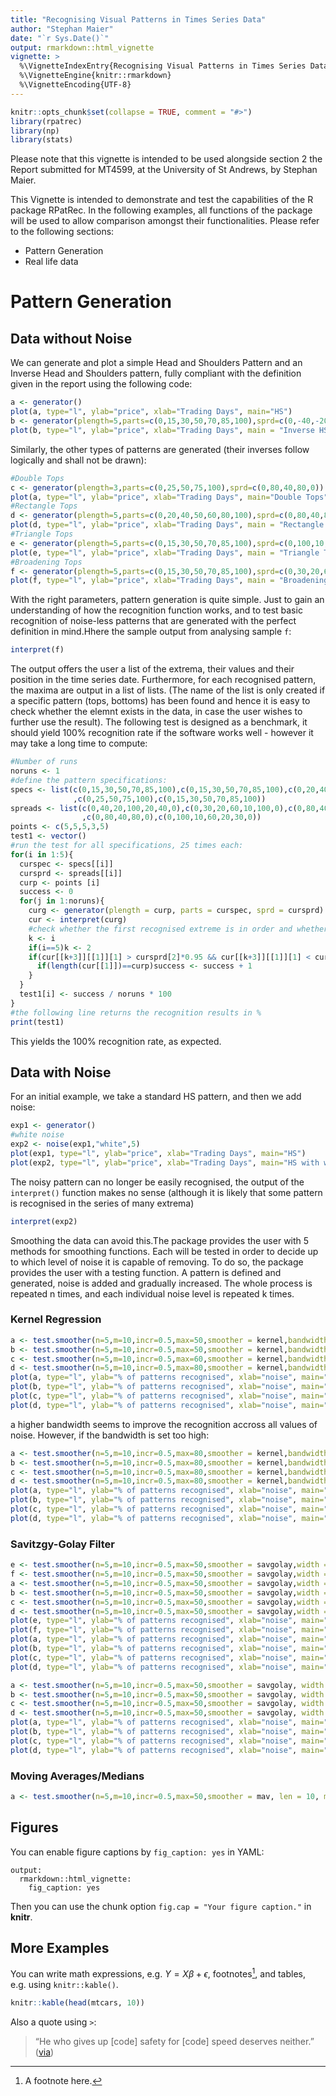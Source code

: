 ```yaml
---
title: "Recognising Visual Patterns in Times Series Data"
author: "Stephan Maier"
date: "`r Sys.Date()`"
output: rmarkdown::html_vignette
vignette: >
  %\VignetteIndexEntry{Recognising Visual Patterns in Times Series Data}
  %\VignetteEngine{knitr::rmarkdown}
  %\VignetteEncoding{UTF-8}
---
```


```r
knitr::opts_chunk$set(collapse = TRUE, comment = "#>")
library(rpatrec)
library(np)
library(stats)
```

Please note that this vignette is intended to be used alongside section 2 the Report submitted for MT4599, at the University of St Andrews, by Stephan Maier.

This Vignette is intended to demonstrate and test the capabilities of the R package RPatRec. In the following examples, all functions of the package will be used to allow comparison amongst their functionalities. Please refer to the following sections:

- Pattern Generation
- Real life data


# Pattern Generation

## Data without Noise

We can generate and plot a simple Head and Shoulders Pattern and an Inverse Head and Shoulders pattern, fully compliant with the definition given in the report using the following code:

```r
a <- generator()
plot(a, type="l", ylab="price", xlab="Trading Days", main="HS")
b <- generator(plength=5,parts=c(0,15,30,50,70,85,100),sprd=c(0,-40,-20,-100,-20,-40,0))
plot(b, type="l", ylab="price", xlab="Trading Days", main = "Inverse HS")
```

Similarly, the other types of patterns are generated (their inverses follow logically and shall not be drawn):

```r
#Double Tops
c <- generator(plength=3,parts=c(0,25,50,75,100),sprd=c(0,80,40,80,0))
plot(a, type="l", ylab="price", xlab="Trading Days", main="Double Tops")
#Rectangle Tops
d <- generator(plength=5,parts=c(0,20,40,50,60,80,100),sprd=c(0,80,40,80,40,80,0))
plot(d, type="l", ylab="price", xlab="Trading Days", main = "Rectangle Tops")
#Triangle Tops
e <- generator(plength=5,parts=c(0,15,30,50,70,85,100),sprd=c(0,100,10,60,20,30,0))
plot(e, type="l", ylab="price", xlab="Trading Days", main = "Triangle Tops")
#Broadening Tops
f <- generator(plength=5,parts=c(0,15,30,50,70,85,100),sprd=c(0,30,20,60,10,100,0))
plot(f, type="l", ylab="price", xlab="Trading Days", main = "Broadening Tops")
```


With the right parameters, pattern generation is quite simple. Just to gain an understanding of how the recognition function works, and to test basic recognition of noise-less patterns that are generated with the perfect definition in mind.Hhere the sample output from analysing sample `f`:

```r
interpret(f)

```

The output offers the user a list of the extrema, their values and their position in the time series date. Furthermore, for each recognised pattern, the maxima are output in a list of lists. (The name of the list is only created if a specific pattern (tops, bottoms) has been found and hence it is easy to check whether the elemnt exists in the data, in case the user wishes to further use the result).
The following test is designed as a benchmark, it should yield 100% recognition rate if the software works well - however it may take a long time to compute:

```r
#Number of runs
noruns <- 1
#define the pattern specifications:
specs <- list(c(0,15,30,50,70,85,100),c(0,15,30,50,70,85,100),c(0,20,40,50,60,80,100)
              ,c(0,25,50,75,100),c(0,15,30,50,70,85,100))
spreads <- list(c(0,40,20,100,20,40,0),c(0,30,20,60,10,100,0),c(0,80,40,80,40,80,0)
                ,c(0,80,40,80,0),c(0,100,10,60,20,30,0))
points <- c(5,5,5,3,5)
test1 <- vector()
#run the test for all specifications, 25 times each:
for(i in 1:5){
  curspec <- specs[[i]]
  cursprd <- spreads[[i]]
  curp <- points [i]
  success <- 0
  for(j in 1:noruns){
    curg <- generator(plength = curp, parts = curspec, sprd = cursprd)
    cur <- interpret(curg)
    #check whether the first recognised extreme is in order and whether the number of extremes is in order
    k <- i
    if(i==5)k <- 2 
    if(cur[[k+3]][[1]][1] > cursprd[2]*0.95 && cur[[k+3]][[1]][1] < cursprd[2]*1.05){
      if(length(cur[[1]])==curp)success <- success + 1
    }
  }
  test1[i] <- success / noruns * 100
}
#the following line returns the recognition results in %
print(test1)
```

This yields the 100% recognition rate, as expected.

## Data with Noise

For an initial example, we take a standard HS pattern, and then we add noise:

```r
exp1 <- generator()
#white noise
exp2 <- noise(exp1,"white",5)
plot(exp1, type="l", ylab="price", xlab="Trading Days", main="HS")
plot(exp2, type="l", ylab="price", xlab="Trading Days", main="HS with white noise, sd=5")

```

The noisy pattern can no longer be easily recognised, the output of the `interpret()` function makes no sense (although it is likely that some pattern is recognised in the series of many extrema)

```r
interpret(exp2)
```

Smoothing the data can avoid this.The package provides the user with 5 methods for smoothing functions. Each will be tested in order to decide up to which level of noise it is capable of removing. To do so, the package provides the user with a testing function. A pattern is defined and generated, noise is added and gradually increased. The whole process is repeated n times, and each individual noise level is repeated k times. 

### Kernel Regression

```r
a <- test.smoother(n=5,m=10,incr=0.5,max=50,smoother = kernel,bandwidth=1)
b <- test.smoother(n=5,m=10,incr=0.5,max=50,smoother = kernel,bandwidth=2)
c <- test.smoother(n=5,m=10,incr=0.5,max=60,smoother = kernel,bandwidth=3)
d <- test.smoother(n=5,m=10,incr=0.5,max=80,smoother = kernel,bandwidth=4)
plot(a, type="l", ylab="% of patterns recognised", xlab="noise", main="Bandwidth = 1")
plot(b, type="l", ylab="% of patterns recognised", xlab="noise", main="Bandwidth = 2")
plot(c, type="l", ylab="% of patterns recognised", xlab="noise", main="Bandwidth = 3")
plot(d, type="l", ylab="% of patterns recognised", xlab="noise", main="Bandwidth = 4")
```

a higher bandwidth seems to improve the recognition accross all values of noise. However, if the bandwidth is set too high:

```r
a <- test.smoother(n=5,m=10,incr=0.5,max=80,smoother = kernel,bandwidth=5)
b <- test.smoother(n=5,m=10,incr=0.5,max=80,smoother = kernel,bandwidth=6)
c <- test.smoother(n=5,m=10,incr=0.5,max=80,smoother = kernel,bandwidth=7)
d <- test.smoother(n=5,m=10,incr=0.5,max=80,smoother = kernel,bandwidth=8)
plot(a, type="l", ylab="% of patterns recognised", xlab="noise", main="Bandwidth = 5")
plot(b, type="l", ylab="% of patterns recognised", xlab="noise", main="Bandwidth = 6")
plot(c, type="l", ylab="% of patterns recognised", xlab="noise", main="Bandwidth = 7")
plot(d, type="l", ylab="% of patterns recognised", xlab="noise", main="Bandwidth = 8")
```

### Savitzgy-Golay Filter

```r
e <- test.smoother(n=5,m=10,incr=0.5,max=50,smoother = savgolay,width = 5)
f <- test.smoother(n=5,m=10,incr=0.5,max=50,smoother = savgolay,width = 6)
a <- test.smoother(n=5,m=10,incr=0.5,max=50,smoother = savgolay,width = 7)
b <- test.smoother(n=5,m=10,incr=0.5,max=50,smoother = savgolay,width = 8)
c <- test.smoother(n=5,m=10,incr=0.5,max=50,smoother = savgolay,width = 9)
d <- test.smoother(n=5,m=10,incr=0.5,max=50,smoother = savgolay,width = 10)
plot(e, type="l", ylab="% of patterns recognised", xlab="noise", main="Width = 5, Degree = 2")
plot(f, type="l", ylab="% of patterns recognised", xlab="noise", main="Width = 6, Degree = 2")
plot(a, type="l", ylab="% of patterns recognised", xlab="noise", main="Width = 7, Degree = 2")
plot(b, type="l", ylab="% of patterns recognised", xlab="noise", main="Width = 8, Degree = 2")
plot(c, type="l", ylab="% of patterns recognised", xlab="noise", main="Width = 9, Degree = 2")
plot(d, type="l", ylab="% of patterns recognised", xlab="noise", main="Width = 10, Degree = 2")
```

```r
a <- test.smoother(n=5,m=10,incr=0.5,max=50,smoother = savgolay, width = 9, degree = 1)
b <- test.smoother(n=5,m=10,incr=0.5,max=50,smoother = savgolay, width = 9, degree = 2)
c <- test.smoother(n=5,m=10,incr=0.5,max=50,smoother = savgolay, width = 9, degree = 3)
d <- test.smoother(n=5,m=10,incr=0.5,max=50,smoother = savgolay, width = 9, degree = 4)
plot(a, type="l", ylab="% of patterns recognised", xlab="noise", main="Width = 9, Degree = 1")
plot(b, type="l", ylab="% of patterns recognised", xlab="noise", main="Width = 9, Degree = 2")
plot(c, type="l", ylab="% of patterns recognised", xlab="noise", main="Width = 9, Degree = 3")
plot(d, type="l", ylab="% of patterns recognised", xlab="noise", main="Width = 9, Degree = 4")
```
### Moving Averages/Medians

```r
a <- test.smoother(n=5,m=10,incr=0.5,max=50,smoother = mav, len = 10, method = "simple")

```

## Figures


You can enable figure captions by `fig_caption: yes` in YAML:

    output:
      rmarkdown::html_vignette:
        fig_caption: yes

Then you can use the chunk option `fig.cap = "Your figure caption."` in **knitr**.

## More Examples

You can write math expressions, e.g. $Y = X\beta + \epsilon$, footnotes^[A footnote here.], and tables, e.g. using `knitr::kable()`.

```r
knitr::kable(head(mtcars, 10))
```

Also a quote using `>`:

> "He who gives up [code] safety for [code] speed deserves neither."
([via](https://twitter.com/hadleywickham/status/504368538874703872))
